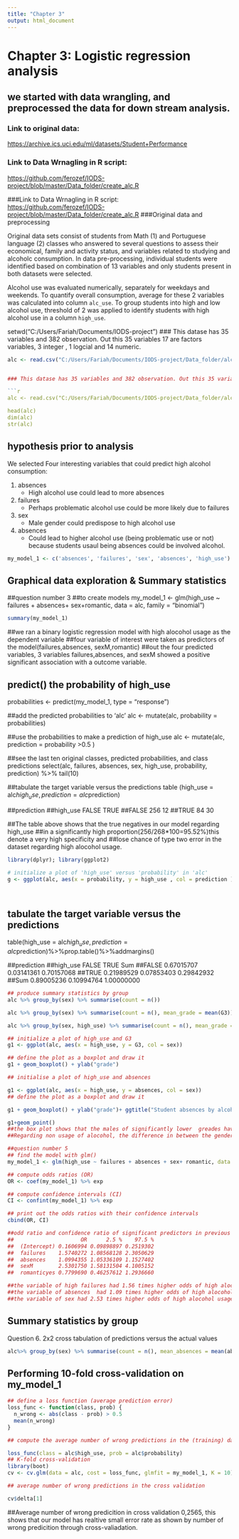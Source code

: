```yaml
---
title: "Chapter 3"
output: html_document
---
```



# Chapter 3: Logistic regression analysis {.tabset}


## we started with data wrangling, and preprocessed the data for down stream analysis. 

### Link to original data:  

<https://archive.ics.uci.edu/ml/datasets/Student+Performance>


### Link to Data Wrnagling in R script:  
<https://github.com/ferozef/IODS-project/blob/master/Data_folder/create_alc.R>

###Link to Data Wrnagling in R script:  
<https://github.com/ferozef/IODS-project/blob/master/Data_folder/create_alc.R>
###Original data and preprocessing  


Original data sets consist of students from Math (1) and Portuguese language (2) classes who answered to several questions to assess their economical, family and activity status, and variables related to studying and alcoholc consumption. In data pre-processing, individual students were identified based on combination of 13 variables and only students present in both datasets were selected.  

Alcohol use was evaluated numerically, separately for weekdays and weekends. To quantify overall consumption, average for these 2 variables was calculated into column `alc_use`. To group students into high and low alcohol use, threshold of 2 was applied to identify students with high alcohol use in a column `high_use`.

setwd("C:/Users/Fariah/Documents/IODS-project")
### This datase has 35 variables and 382 observation. Out this 35 variables 17 are factors variables, 3 integer , 1 logcial and 14 numeric.

```r
alc <- read.csv("C:/Users/Fariah/Documents/IODS-project/Data_folder/alc.csv")


### This datase has 35 variables and 382 observation. Out this 35 variables 17 are factors variables, 3 integer , 1 logcial and 14 numeric.

```r
alc <- read.csv("C:/Users/Fariah/Documents/IODS-project/Data_folder/alc.csv")

head(alc)
dim(alc)
str(alc)
```



## hypothesis prior to analysis

We selected Four interesting variables that could predict high alcohol consumption:

1.  absences
    + High alcohol use could lead to more absences
2.  failures
    + Perhaps problematic alcohol use could be more likely due to failures
3.  sex
    + Male gender could predispose to high alcohol use
4.  absences
    + Could lead to higher alcohol use (being problematic use or not) because students usaul being absences could be involved alcohol.
    
    
```r
my_model_1 <- c('absences', 'failures', 'sex', 'absences', 'high_use')
```    



## Graphical data exploration & Summary statistics



##question number 3
##to create models
my_model_1 <- glm(high_use ~ failures + absences+ sex+romantic, data = alc, family = "binomial")



```r
summary(my_model_1)
```

##we ran a binary logistic regression model with high alocohol usage as the dependent variable
##four variable of interest were taken as predictors of the model(failures,absences, sexM,romantic)
##out the four predicted variables, 3 variables failures,absences, and sexM showed a positive significant association with a outcome variable.


## predict() the probability of high_use
probabilities <- predict(my_model_1, type = "response")

##add the predicted probabilities to 'alc'
alc <- mutate(alc, probability = probabilities)

##use the probabilities to make a prediction of high_use
alc <- mutate(alc, prediction = probability >0.5 )

##see the last ten original classes, predicted probabilities, and class predictions
select(alc, failures, absences, sex, high_use, probability, prediction) %>% tail(10)

##tabulate the target variable versus the predictions
table (high_use = alc$high_use, prediction = alc$prediction)

##prediction
##high_use FALSE TRUE
##FALSE   256   12
##TRUE     84   30

##The table above shows that the true negatives in our model regarding high_use
##in a significantly high proportion(256/268*100=95.52%)this denote a very high specificity and 
##lose chance of type two error in the dataset regarding high alocohol usage.


```r
library(dplyr); library(ggplot2)

# initialize a plot of 'high_use' versus 'probability' in 'alc'
g <- ggplot(alc, aes(x = probability, y = high_use , col = prediction ) )




```



## tabulate the target variable versus the predictions

table(high_use = alc$high_use, prediction = alc$prediction)%>%prop.table()%>%addmargins()

##prediction
##high_use      FALSE       TRUE        Sum
##FALSE    0.67015707 0.03141361 0.70157068
##TRUE     0.21989529 0.07853403 0.29842932
##Sum      0.89005236 0.10994764 1.00000000




```r
## produce summary statistics by group
alc %>% group_by(sex) %>% summarise(count = n())

alc %>% group_by(sex) %>% summarise(count = n(), mean_grade = mean(G3))

alc %>% group_by(sex, high_use) %>% summarise(count = n(), mean_grade = mean(G3))

## initialize a plot of high_use and G3
g1 <- ggplot(alc, aes(x = high_use, y = G3, col = sex))

## define the plot as a boxplot and draw it
g1 + geom_boxplot() + ylab("grade")

## initialise a plot of high_use and absences

g1 <- ggplot(alc, aes(x = high_use, y = absences, col = sex))
## define the plot as a boxplot and draw it

g1 + geom_boxplot() + ylab("grade")+ ggtitle("Student absences by alcohol consumption and sex")

g1+geom_point()
##the box plot shows that the males of significantly lower  greades have a higher prevalence in terms of high alocohol usage compared to female.
##Regarding non usage of alocohol, the difference in between the gender is apparently trivial. 
```


```r
##question number 5
## find the model with glm()
my_model_1 <- glm(high_use ~ failures + absences + sex+ romantic, data = alc, family = "binomial")

## compute odds ratios (OR)
OR <- coef(my_model_1) %>% exp

## compute confidence intervals (CI)
CI <- confint(my_model_1) %>% exp

## print out the odds ratios with their confidence intervals
cbind(OR, CI)

##odd ratio and confidence ratio of significant predictors in previous models
##                     OR      2.5 %    97.5 %
##  (Intercept) 0.1606994 0.09898897 0.2519302
##  failures    1.5740272 1.08568128 2.3050629
##  absences    1.0994355 1.05336109 1.1527402
##  sexM        2.5301750 1.58131504 4.1005152
##  romanticyes 0.7799690 0.46257612 1.2936660

##the variable of high failures had 1.56 times higher odds of high alocohol usage(95% CI= 1.08 to 2.3)
##the variable of absences  had 1.09 times higher odds of high alocohol usage(95% CI= 1.05 to 1.15)
##the variable of sex had 2.53 times higher odds of high alocohol usage(95% CI= 1.58 to 4.1)


```


## Summary statistics by group
Question 6. 2x2 cross tabulation of predictions versus the actual values 
```r
alc%>% group_by(sex) %>% summarise(count = n(), mean_absences = mean(absences), mean_failures = mean(failures))

```
    
    
    
## Performing 10-fold cross-validation on my_model_1
```r
## define a loss function (average prediction error)
loss_func <- function(class, prob) {
  n_wrong <- abs(class - prob) > 0.5
  mean(n_wrong)
}

## compute the average number of wrong predictions in the (training) data

loss_func(class = alc$high_use, prob = alc$probability)
## K-fold cross-validation
library(boot)
cv <- cv.glm(data = alc, cost = loss_func, glmfit = my_model_1, K = 10)

## average number of wrong predictions in the cross validation

cv$delta[1]

```
##Average number of wrong predicition in cross validation 0,2565, this shows that our model has realtive small error rate as shown by number of wrong predicition through cross-valiadation.
